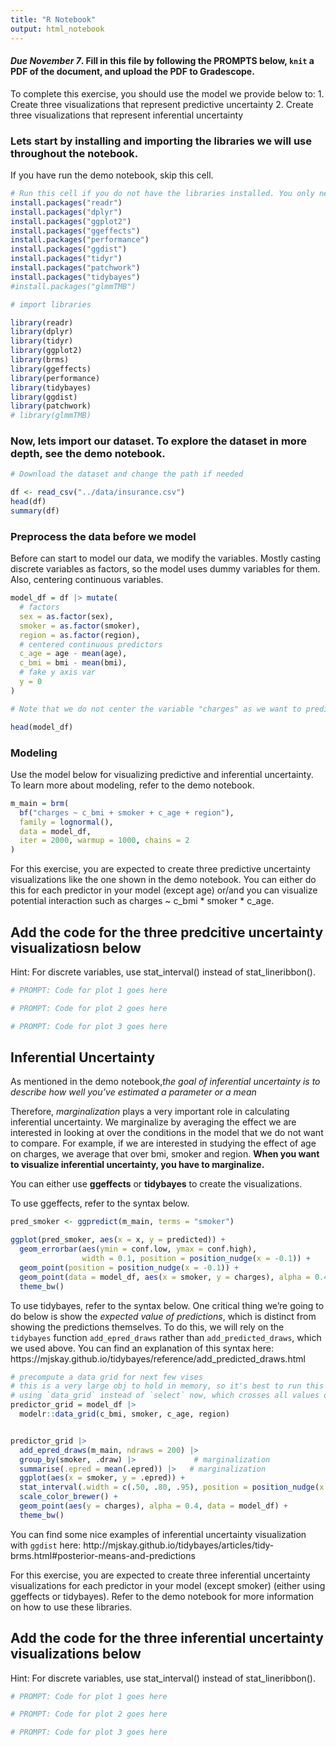 ```yaml
---
title: "R Notebook"
output: html_notebook
---
```

#### *Due November 7*. Fill in this file by following the PROMPTS below, `knit` a PDF of the document, and upload the PDF to Gradescope.

To complete this exercise, you should use the model we provide below to:
1. Create three visualizations that represent predictive uncertainty 
2. Create three visualizations that represent inferential uncertainty

### Lets start by installing and importing the libraries we will use throughout the notebook. 
If you have run the demo notebook, skip this cell.
```r
# Run this cell if you do not have the libraries installed. You only need to run this once.
install.packages("readr")
install.packages("dplyr")
install.packages("ggplot2")
install.packages("ggeffects")
install.packages("performance")
install.packages("ggdist")
install.packages("tidyr")
install.packages("patchwork")
install.packages("tidybayes")
#install.packages("glmmTMB")

```

```r
# import libraries

library(readr)
library(dplyr)
library(tidyr)
library(ggplot2)
library(brms)
library(ggeffects)
library(performance)
library(tidybayes)   
library(ggdist)     
library(patchwork)
# library(glmmTMB)

```

### Now, lets import our dataset. To explore the dataset in more depth, see the demo notebook.
```r
# Download the dataset and change the path if needed

df <- read_csv("../data/insurance.csv")
head(df)
summary(df)
```

### Preprocess the data before we model

Before can start to model our data, we modify the variables. Mostly casting discrete variables as factors, so the model uses dummy variables for them. Also, centering continuous variables. 

```r
model_df = df |> mutate(
  # factors
  sex = as.factor(sex),
  smoker = as.factor(smoker),
  region = as.factor(region),
  # centered continuous predictors
  c_age = age - mean(age),
  c_bmi = bmi - mean(bmi),
  # fake y axis var
  y = 0
)

# Note that we do not center the variable "charges" as we want to predict the value of charges using our model in its original units

head(model_df)

```
### Modeling
Use the model below for visualizing predictive and inferential uncertainty.
To learn more about modeling, refer to the demo notebook.
```r
m_main = brm(
  bf("charges ~ c_bmi + smoker + c_age + region"),
  family = lognormal(),
  data = model_df,
  iter = 2000, warmup = 1000, chains = 2
)
```

For this exercise, you are expected to create three predictive uncertainty visualizations like the one shown in the demo notebook.
You can either do this for each predictor in your model (except age) or/and you can visualize potential interaction such as charges ~ c_bmi * smoker * c_age.

## Add the code for the three predcitive uncertainty visualizatiosn below

Hint: For discrete variables, use stat_interval() instead of stat_lineribbon().

```r
# PROMPT: Code for plot 1 goes here
```

```r
# PROMPT: Code for plot 2 goes here
```

```r
# PROMPT: Code for plot 3 goes here
```

## Inferential Uncertainty

As mentioned in the demo notebook,*the goal of inferential uncertainty is to describe how well you've estimated a parameter or a mean*

Therefore, *marginalization* plays a very important role in calculating inferential uncertainty.
We marginalize by averaging the effect we are interested in looking 
at over the conditions in the model that we do not want to compare. 
For example, if we are interested in studying the effect of age on charges, we average that over bmi, smoker and region.
**When you want to visualize inferential uncertainty, you have to marginalize.**

You can either use **ggeffects** or **tidybayes** to create the visualizations.

To use ggeffects, refer to the syntax below.

```r
pred_smoker <- ggpredict(m_main, terms = "smoker")

ggplot(pred_smoker, aes(x = x, y = predicted)) +
  geom_errorbar(aes(ymin = conf.low, ymax = conf.high), 
                width = 0.1, position = position_nudge(x = -0.1)) +
  geom_point(position = position_nudge(x = -0.1)) +
  geom_point(data = model_df, aes(x = smoker, y = charges), alpha = 0.4) +
  theme_bw()

```

To use tidybayes, refer to the syntax below.
One critical thing we're going to do below is show the *expected value of predictions*,
which is distinct from showing the predictions themselves. To do this, we will rely
on the `tidybayes` function `add_epred_draws` rather than `add_predicted_draws`,
which we used above. You can find an explanation of this syntax here: https://mjskay.github.io/tidybayes/reference/add_predicted_draws.html
```r
# precompute a data grid for next few vises
# this is a very large obj to hold in memory, so it's best to run this code only once
# using `data_grid` instead of `select` now, which crosses all values of each predictor
predictor_grid = model_df |>
  modelr::data_grid(c_bmi, smoker, c_age, region)


predictor_grid |>
  add_epred_draws(m_main, ndraws = 200) |>
  group_by(smoker, .draw) |>             # marginalization
  summarise(.epred = mean(.epred)) |>   # marginalization
  ggplot(aes(x = smoker, y = .epred)) +  
  stat_interval(.width = c(.50, .80, .95), position = position_nudge(x = -0.1)) + 
  scale_color_brewer() +                     
  geom_point(aes(y = charges), alpha = 0.4, data = model_df) +
  theme_bw()
```

You can find some nice examples of inferential uncertainty visualization with `ggdist`
here: http://mjskay.github.io/tidybayes/articles/tidy-brms.html#posterior-means-and-predictions


For this exercise, you are expected to create three inferential uncertainty visualizations for each predictor in your model (except smoker) (either using ggeffects or tidybayes). Refer to the demo notebook for more information on how to use these libraries.

## Add the code for the three inferential uncertainty visualizations below
Hint: For discrete variables, use stat_interval() instead of stat_lineribbon().


```r
# PROMPT: Code for plot 1 goes here
```

```r
# PROMPT: Code for plot 2 goes here
```

```r
# PROMPT: Code for plot 3 goes here
```
